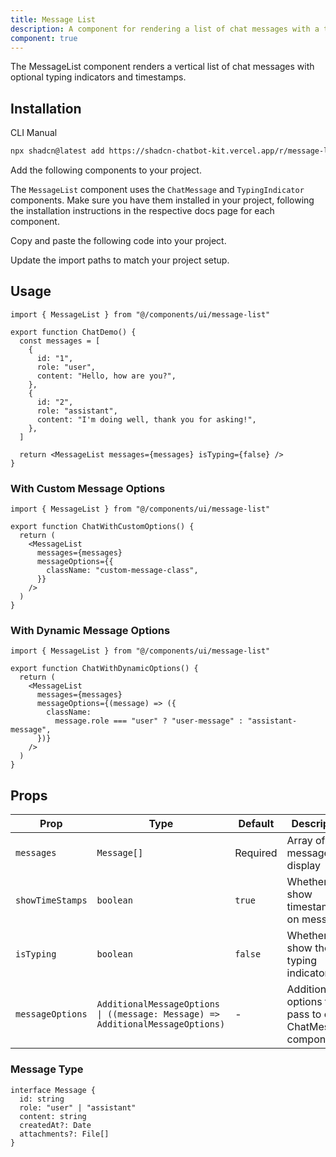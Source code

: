 ```yaml
---
title: Message List
description: A component for rendering a list of chat messages with a typing indicator.
component: true
---
```


<ComponentPreview
  name="message-list-demo"
  title="MessageList"
  description="A list of chat messages with typing indicator."
/>

The MessageList component renders a vertical list of chat messages with optional typing indicators and timestamps.

## Installation

<Tabs defaultValue="cli">

<TabsList>
  <TabsTrigger value="cli">CLI</TabsTrigger>
  <TabsTrigger value="manual">Manual</TabsTrigger>
</TabsList>

<TabsContent value="cli">

```bash
npx shadcn@latest add https://shadcn-chatbot-kit.vercel.app/r/message-list.json
```

</TabsContent>

<TabsContent value="manual">

<Steps>

<Step>Add the following components to your project.</Step>

The `MessageList` component uses the `ChatMessage` and `TypingIndicator` components. Make sure you have them installed in your project, following the installation instructions in the respective docs page for each component.

<Step>Copy and paste the following code into your project.</Step>

<ComponentSource name="message-list" />

<Step>Update the import paths to match your project setup.</Step>

</Steps>

</TabsContent>

</Tabs>

## Usage

```tsx
import { MessageList } from "@/components/ui/message-list"

export function ChatDemo() {
  const messages = [
    {
      id: "1",
      role: "user",
      content: "Hello, how are you?",
    },
    {
      id: "2",
      role: "assistant",
      content: "I'm doing well, thank you for asking!",
    },
  ]

  return <MessageList messages={messages} isTyping={false} />
}
```

### With Custom Message Options

```tsx
import { MessageList } from "@/components/ui/message-list"

export function ChatWithCustomOptions() {
  return (
    <MessageList
      messages={messages}
      messageOptions={{
        className: "custom-message-class",
      }}
    />
  )
}
```

### With Dynamic Message Options

```tsx
import { MessageList } from "@/components/ui/message-list"

export function ChatWithDynamicOptions() {
  return (
    <MessageList
      messages={messages}
      messageOptions={(message) => ({
        className:
          message.role === "user" ? "user-message" : "assistant-message",
      })}
    />
  )
}
```

## Props

| Prop             | Type                                                                           | Default  | Description                                              |
| ---------------- | ------------------------------------------------------------------------------ | -------- | -------------------------------------------------------- |
| `messages`       | `Message[]`                                                                    | Required | Array of messages to display                             |
| `showTimeStamps` | `boolean`                                                                      | `true`   | Whether to show timestamps on messages                   |
| `isTyping`       | `boolean`                                                                      | `false`  | Whether to show the typing indicator                     |
| `messageOptions` | `AdditionalMessageOptions \| ((message: Message) => AdditionalMessageOptions)` | -        | Additional options to pass to each ChatMessage component |

### Message Type

```tsx
interface Message {
  id: string
  role: "user" | "assistant"
  content: string
  createdAt?: Date
  attachments?: File[]
}
```
